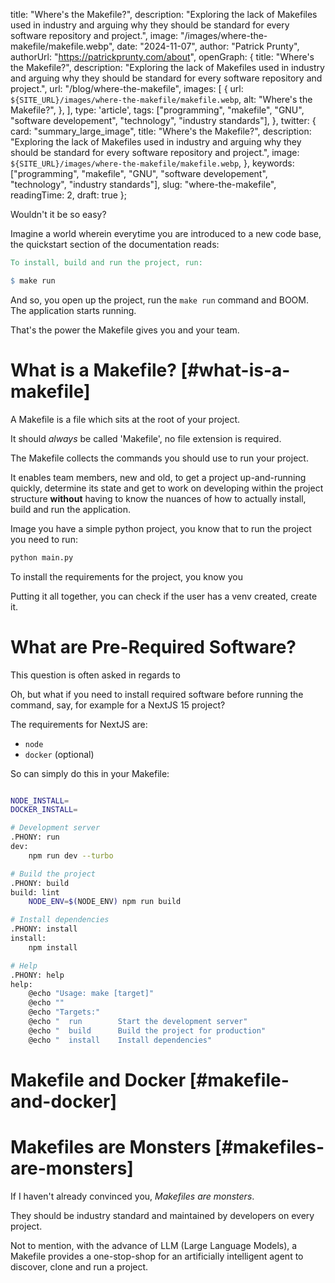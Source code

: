 
  title: "Where's the Makefile?",
  description: "Exploring the lack of Makefiles used in industry and arguing why they should be standard for every software repository and project.",
  image: "/images/where-the-makefile/makefile.webp",
  date: "2024-11-07",
  author: "Patrick Prunty",
  authorUrl: "https://patrickprunty.com/about",
  openGraph: {
    title: "Where's the Makefile?",
    description: "Exploring the lack of Makefiles used in industry and arguing why they should be standard for every software repository and project.",
    url: "/blog/where-the-makefile",
    images: [
      {
        url: `${SITE_URL}/images/where-the-makefile/makefile.webp`,
        alt: "Where's the Makefile?",
      },
    ],
    type: 'article',
    tags: ["programming", "makefile", "GNU", "software developement", "technology", "industry standards"],
  },
  twitter: {
    card: "summary_large_image",
    title: "Where's the Makefile?",
    description: "Exploring the lack of Makefiles used in industry and arguing why they should be standard for every software repository and project.",
    image: `${SITE_URL}/images/where-the-makefile/makefile.webp`,
  },
  keywords: ["programming", "makefile", "GNU", "software developement", "technology", "industry standards"],
  slug: "where-the-makefile",
  readingTime: 2,
  draft: true
};

Wouldn't it be so easy?

Imagine a world wherein everytime you are introduced to a new code base, the quickstart section of the
documentation reads:

```makefile
To install, build and run the project, run:

$ make run
```

And so, you open up the project, run the `make run` command and BOOM. The application starts running.

That's the power the Makefile gives you and your team.

# What is a Makefile? [#what-is-a-makefile]

A Makefile is a file which sits at the root of your project.

It should *always* be called 'Makefile', no file extension is required.

The Makefile collects the commands you should use to run your project.

It enables team members, new and old, to get a project up-and-running quickly, determine its state and get to work on
developing within the project structure **without** having to know the nuances of how to actually install, build and run the
application.

Image you have a simple python project, you know that to run the project you need to run:

```bash
python main.py
```

To install the requirements for the project, you know you


Putting it all together, you can check if the user has a venv created, create it.



# What are Pre-Required Software?

This question is often asked in regards to

Oh, but what if you need to install required software before running the command, say, for example for a
NextJS 15 project?

The requirements for NextJS are:

* `node`
* `docker` (optional)

So can simply do this in your Makefile:

```bash

NODE_INSTALL=
DOCKER_INSTALL=

# Development server
.PHONY: run
dev:
	npm run dev --turbo

# Build the project
.PHONY: build
build: lint
	NODE_ENV=$(NODE_ENV) npm run build

# Install dependencies
.PHONY: install
install:
	npm install

# Help
.PHONY: help
help:
	@echo "Usage: make [target]"
	@echo ""
	@echo "Targets:"
	@echo "  run        Start the development server"
	@echo "  build      Build the project for production"
	@echo "  install    Install dependencies"
```

# Makefile and Docker [#makefile-and-docker]


# Makefiles are Monsters [#makefiles-are-monsters]

If I haven't already convinced you, *Makefiles are monsters*.

They should be industry standard and maintained by developers on every project.

Not to mention,
with the advance of LLM (Large Language Models), a Makefile provides a one-stop-shop for an artificially intelligent
agent to discover, clone and run a project.

